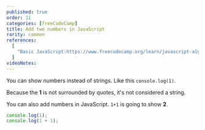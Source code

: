 ```yaml
---
published: true
order: 11
categories: [freeCodeCamp]
title: Add two numbers in JavaScript
rarity: common
references:
  [
    "Basic JavaScript:https://www.freecodecamp.org/learn/javascript-algorithms-and-data-structures/basic-javascript",
  ]
videoNotes:
---
```


You can show numbers instead of strings. Like this `console.log(1)`.

Because the **1** is not surrounded by quotes, it's not considered a string.

You can also add numbers in JavaScript. `1+1` is going to show **2**.

```javascript
console.log(1);
console.log(1 + 1);
```